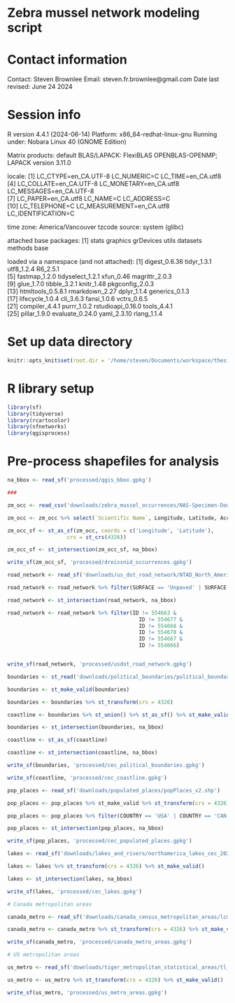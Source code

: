 # Zebra mussel network modeling script

# Contact information

Contact: Steven Brownlee
Email: steven.fr.brownlee@gmail.com
Date last revised: June 24 2024

# Session info

R version 4.4.1 (2024-06-14)
Platform: x86_64-redhat-linux-gnu
Running under: Nobara Linux 40 (GNOME Edition)

Matrix products: default
BLAS/LAPACK: FlexiBLAS OPENBLAS-OPENMP;  LAPACK version 3.11.0

locale:
 [1] LC_CTYPE=en_CA.UTF-8      LC_NUMERIC=C              LC_TIME=en_CA.utf8       
 [4] LC_COLLATE=en_CA.UTF-8    LC_MONETARY=en_CA.utf8    LC_MESSAGES=en_CA.UTF-8  
 [7] LC_PAPER=en_CA.utf8       LC_NAME=C                 LC_ADDRESS=C             
[10] LC_TELEPHONE=C            LC_MEASUREMENT=en_CA.utf8 LC_IDENTIFICATION=C      

time zone: America/Vancouver
tzcode source: system (glibc)

attached base packages:
[1] stats     graphics  grDevices utils     datasets  methods   base     

loaded via a namespace (and not attached):
 [1] digest_0.6.36     tidyr_1.3.1       utf8_1.2.4        R6_2.5.1         
 [5] fastmap_1.2.0     tidyselect_1.2.1  xfun_0.46         magrittr_2.0.3   
 [9] glue_1.7.0        tibble_3.2.1      knitr_1.48        pkgconfig_2.0.3  
[13] htmltools_0.5.8.1 rmarkdown_2.27    dplyr_1.1.4       generics_0.1.3   
[17] lifecycle_1.0.4   cli_3.6.3         fansi_1.0.6       vctrs_0.6.5      
[21] compiler_4.4.1    purrr_1.0.2       rstudioapi_0.16.0 tools_4.4.1      
[25] pillar_1.9.0      evaluate_0.24.0   yaml_2.3.10       rlang_1.1.4   

# Set up data directory

```r
knitr::opts_knit$set(root.dir = '/home/steven/Documents/workspace/thesis/ch2/gis_data')
```

# R library setup

```r
library(sf)
library(tidyverse)
library(rcartocolor)
library(sfnetworks)
library(qgisprocess)

```


# Pre-process shapefiles for analysis

```r

na_bbox <- read_sf('processed/qgis_bbox.gpkg')

###

zm_occ <- read_csv('downloads/zebra_mussel_occurrences/NAS-Specimen-Download.csv')

zm_occ <- zm_occ %>% select(`Scientific Name`, Longitude, Latitude, Accuracy, Status) %>% drop_na()

zm_occ_sf <- st_as_sf(zm_occ, coords = c('Longitude', 'Latitude'),
                   crs = st_crs(4326)) 

zm_occ_sf <- st_intersection(zm_occ_sf, na_bbox)

write_sf(zm_occ_sf, 'processed/dreissnid_occurrences.gpkg')

road_network <- read_sf('downloads/us_dot_road_network/NTAD_North_American_Roads_2691167086962748384.gpkg')

road_network <- road_network %>% filter(SURFACE == 'Unpaved' | SURFACE == 'Paved')

road_network <- st_intersection(road_network, na_bbox)

road_network <- road_network %>% filter(ID != 554663 & 
                                          ID != 554677 &
                                          ID != 554668 &
                                          ID != 554678 &
                                          ID != 554667 &
                                          ID != 554666)


write_sf(road_network, 'processed/usdot_road_network.gpkg')

boundaries <- st_read('downloads/political_boundaries/political_boundaries/boundaries_p_2021_v3.shp')

boundaries <- st_make_valid(boundaries)

boundaries <- boundaries %>% st_transform(crs = 4326)

coastline <- boundaries %>% st_union() %>% st_as_sf() %>% st_make_valid()

boundaries <- st_intersection(boundaries, na_bbox)

coastline <- st_as_sf(coastline) 

coastline <- st_intersection(coastline, na_bbox)

write_sf(boundaries, 'processed/cec_political_boundaries.gpkg')

write_sf(coastline, 'processed/cec_coastline.gpkg')

pop_places <- read_sf('downloads/populated_places/popPlaces_v2.shp')

pop_places <- pop_places %>% st_make_valid %>% st_transform(crs = 4326)

pop_places <- pop_places %>% filter(COUNTRY == 'USA' | COUNTRY == 'CAN' | COUNTRY == 'MEX')

pop_places <- st_intersection(pop_places, na_bbox)

write_sf(pop_places, 'processed/cec_populated_places.gpkg')

lakes <- read_sf('downloads/lakes_and_rivers/northamerica_lakes_cec_2023.shp')

lakes <- lakes %>% st_transform(crs = 4326) %>% st_make_valid()

lakes <- st_intersection(lakes, na_bbox)

write_sf(lakes, 'processed/cec_lakes.gpkg')

# Canada metropolitan areas

canada_metro <- read_sf('downloads/canada_census_metropolitan_areas/lcma000a16a_e.shp')

canada_metro <- canada_metro %>% st_transform(crs = 4326) %>% st_make_valid()

write_sf(canada_metro, 'processed/canada_metro_areas.gpkg')

# US metropolitan areas

us_metro <- read_sf('downloads/tiger_metropolitan_statistical_areas/tl_2019_us_cbsa.shp')

us_metro <- us_metro %>% st_transform(crs = 4326) %>% st_make_valid()

write_sf(us_metro, 'processed/us_metro_areas.gpkg')

```

